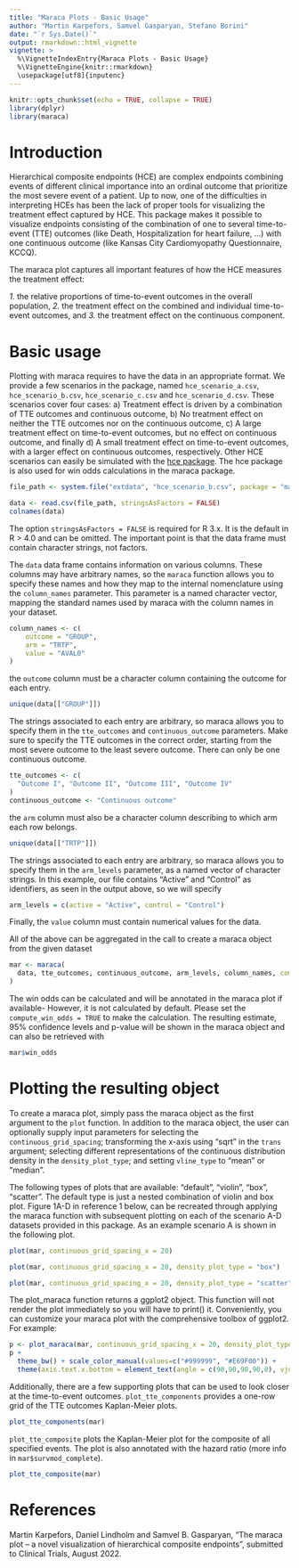 ```yaml
---
title: "Maraca Plots - Basic Usage"
author: "Martin Karpefors, Samvel Gasparyan, Stefano Borini"
date: "`r Sys.Date()`"
output: rmarkdown::html_vignette
vignette: >
  %\VignetteIndexEntry{Maraca Plots - Basic Usage}
  %\VignetteEngine{knitr::rmarkdown}
  \usepackage[utf8]{inputenc}
---
```


```r
knitr::opts_chunk$set(echo = TRUE, collapse = TRUE)
library(dplyr)
library(maraca)
```

# Introduction

Hierarchical composite endpoints (HCE) are complex endpoints combining events
of different clinical importance into an ordinal outcome that prioritize the
most severe event of a patient. Up to now, one of the difficulties in
interpreting HCEs has been the lack of proper tools for visualizing the
treatment effect captured by HCE. This package makes it possible to visualize
endpoints consisting of the combination of one to several time-to-event (TTE)
outcomes (like Death, Hospitalization for heart failure, …) with one continuous
outcome (like Kansas City Cardiomyopathy Questionnaire, KCCQ).

The maraca plot captures all important features of how the HCE measures the
treatment effect:

*1.* the relative proportions of time-to-event outcomes in the overall population,
*2.* the treatment effect on the combined and individual time-to-event outcomes, and
*3.* the treatment effect on the continuous component.


# Basic usage

Plotting with maraca requires to have the data in an appropriate format.
We provide a few scenarios in the package, named `hce_scenario_a.csv`,
`hce_scenario_b.csv`, `hce_scenario_c.csv` and `hce_scenario_d.csv`. These scenarios cover four cases: a) Treatment effect is driven by a combination of TTE outcomes and continuous outcome, b) No treatment effect on neither the TTE outcomes nor on the continuous outcome, c) A large treatment effect on time-to-event outcomes, but no effect on continuous outcome, and finally d) A small treatment effect on time-to-event outcomes, with a larger effect on continuous outcomes, respectively.
Other HCE scenarios can easily be simulated with the [hce package](https://github.com/Samve/hce). The hce package is also used for win odds calculations in the maraca package.

```r
file_path <- system.file("extdata", "hce_scenario_b.csv", package = "maraca")

data <- read.csv(file_path, stringsAsFactors = FALSE)
colnames(data)
```

The option `stringsAsFactors = FALSE` is required for R 3.x. It is the
default in R > 4.0 and can be omitted. The important point is that the
data frame must contain character strings, not factors.

The `data` data frame contains information on various columns. These columns
may have arbitrary names, so the `maraca` function allows you to specify
these names and how they map to the internal nomenclature using the
`column_names` parameter. This parameter is a named character vector, mapping
the standard names used by maraca with the column names in your dataset.

```r
column_names <- c(
    outcome = "GROUP",
    arm = "TRTP",
    value = "AVAL0"
)
```

the `outcome` column must be a character column containing the outcome
for each entry.

```r
unique(data[["GROUP"]])
```

The strings associated to each entry are arbitrary, so maraca
allows you to specify them in the `tte_outcomes` and `continuous_outcome`
parameters. Make sure to specify the TTE outcomes in the correct order,
starting from the most severe outcome to the least severe outcome. There can
only be one continuous outcome.

```r
tte_outcomes <- c(
  "Outcome I", "Outcome II", "Outcome III", "Outcome IV"
)
continuous_outcome <- "Continuous outcome"
```

the `arm` column must also be a character column describing to which arm
each row belongs.

```r
unique(data[["TRTP"]])
```

The strings associated to each entry are arbitrary, so maraca
allows you to specify them in the `arm_levels` parameter, as a named
vector of character strings. In this example, our file contains "Active"
and "Control" as identifiers, as seen in the output above, so we will specify

```r
arm_levels = c(active = "Active", control = "Control")
```

Finally, the `value` column must contain numerical values for the data.

All of the above can be aggregated in the call to create a maraca object from
the given dataset

```r
mar <- maraca(
  data, tte_outcomes, continuous_outcome, arm_levels, column_names, compute_win_odds = TRUE
)
```

The win odds can be calculated and will be annotated in the maraca plot if available- However, it is not calculated by default. Please set the `compute_win_odds = TRUE` to make the calculation. The resulting estimate, 95% confidence levels and p-value will be shown in the maraca object and can also be retrieved with

```r
mar$win_odds
```


# Plotting the resulting object

To create a maraca plot, simply pass the maraca object as the first argument to the `plot` function. In addition to the maraca object, the user can optionally supply input parameters for selecting the `continuous_grid_spacing`; transforming the x-axis using "sqrt" in the `trans` argument; selecting different representations of the continuous distribution density in the `density_plot_type`; and setting `vline_type` to "mean" or "median".

The following types of plots that are available: "default", "violin", "box",
"scatter". The default type is just a nested combination of violin and box
plot. Figure 1A-D in reference 1 below, can be recreated through applying the
maraca function with subsequent plotting on each of the scenario A-D datasets
provided in this package. As an example scenario A is shown in the following
plot. 

```r
plot(mar, continuous_grid_spacing_x = 20)
```

```r
plot(mar, continuous_grid_spacing_x = 20, density_plot_type = "box")
```

```r
plot(mar, continuous_grid_spacing_x = 20, density_plot_type = "scatter", vline_type = "mean")
```

The plot_maraca function returns a ggplot2 object. This function will not render the plot immediately so you will have to print() it.
Conveniently, you can customize your maraca plot with the comprehensive toolbox of ggplot2. For example:

```r
p <- plot_maraca(mar, continuous_grid_spacing_x = 20, density_plot_type = "scatter", vline_type = "mean")
p +
  theme_bw() + scale_color_manual(values=c("#999999", "#E69F00")) +
  theme(axis.text.x.bottom = element_text(angle = c(90,90,90,90,0), vjust = 0.5, hjust = 0.5))
```


Additionally, there are a few supporting plots that can be used to look closer
at the time-to-event outcomes.  `plot_tte_components` provides a one-row grid of
the TTE outcomes Kaplan-Meier plots.

```r
plot_tte_components(mar)
```

`plot_tte_composite` plots the Kaplan-Meier plot for the composite of all specified events. The plot is also annotated with the hazard ratio (more info in `mar$survmod_complete`). 

```r
plot_tte_composite(mar)
```


# References

Martin Karpefors, Daniel Lindholm and Samvel B. Gasparyan, "The maraca plot -- a novel visualization of hierarchical composite endpoints", submitted to Clinical Trials, August 2022.

